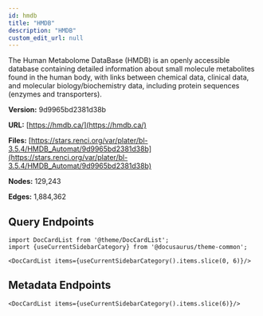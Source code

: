 ```yaml
---
id: hmdb
title: "HMDB"
description: "HMDB"
custom_edit_url: null
---
```





The Human Metabolome DataBase (HMDB) is an openly accessible database containing detailed information about small molecule metabolites found in the human body, with links between chemical data, clinical data, and molecular biology/biochemistry data, including protein sequences (enzymes and transporters).

**Version:** 9d9965bd2381d38b

**URL:** [https://hmdb.ca/](https://hmdb.ca/)

**Files:** [https://stars.renci.org/var/plater/bl-3.5.4/HMDB_Automat/9d9965bd2381d38b](https://stars.renci.org/var/plater/bl-3.5.4/HMDB_Automat/9d9965bd2381d38b)

**Nodes:** 129,243

**Edges:** 1,884,362





## Query Endpoints
```mdx-code-block
import DocCardList from '@theme/DocCardList';
import {useCurrentSidebarCategory} from '@docusaurus/theme-common';

<DocCardList items={useCurrentSidebarCategory().items.slice(0, 6)}/>
```

## Metadata Endpoints    
```mdx-code-block
<DocCardList items={useCurrentSidebarCategory().items.slice(6)}/>
```
      